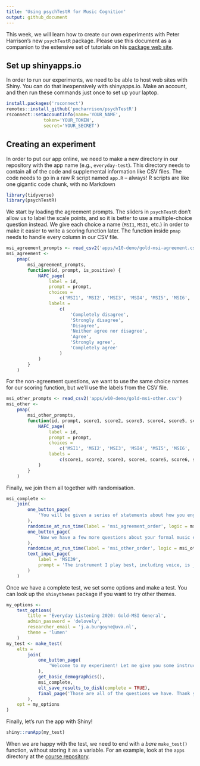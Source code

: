 ```yaml
---
title: 'Using psychTestR for Music Cognition'
output: github_document
---
```


This week, we will learn how to create our own experiments with Peter Harrison's new `psychTestR` package. Please use this document as a companion to the extensive set of tutorials on his [package web site](https://pmcharrison.github.io/psychTestR/).

## Set up shinyapps.io

In order to run our experiments, we need to be able to host web sites with Shiny. You can do that inexpensively with shinyapps.io. Make an account, and then run these commands just once to set up your laptop.

```r
install.packages('rsconnect')
remotes::install_github('pmcharrison/psychTestR')
rsconnect::setAccountInfo(name='YOUR_NAME',
			  token='YOUR_TOKEN',
			  secret='YOUR_SECRET')
```


## Creating an experiment

In order to put our app online, we need to make a new directory in our repository with the app name (e.g., `everyday-test`). This directory needs to contain all of the code and supplemental information like CSV files. The code needs to go in a raw R script named `app.R` -- always! R scripts are like one gigantic code chunk, with no Markdown

```r
library(tidyverse)
library(psychTestR)
```

We start by loading the agreement prompts. The sliders in `psychTestR` don't allow us to label the scale points, and so it is better to use a multiple-choice question instead. We give each choice a name (`MSI1`, `MSI1`, etc.) in order to make it easier to write a scoring function later. The function inside `pmap` needs to handle every column in our CSV file.

```r
msi_agreement_prompts <- read_csv2('apps/w10-demo/gold-msi-agreement.csv')
msi_agreement <- 
    pmap(
        msi_agreement_prompts,
        function(id, prompt, is_positive) {
            NAFC_page(
                label = id,
                prompt = prompt,
                choices = 
                    c('MSI1', 'MSI2', 'MSI3', 'MSI4', 'MSI5', 'MSI6', 'MSI7'),
                labels = 
                    c(
                        'Completely disagree',
                        'Strongly disagree',
                        'Disagree',
                        'Neither agree nor disagree',
                        'Agree',
                        'Strongly agree',
                        'Completely agree'
                    )
            )
        }
    )
```

For the non-agreement questions, we want to use the same choice names for our scoring function, but we'll use the labels from the CSV file.

```r
msi_other_prompts <- read_csv2('apps/w10-demo/gold-msi-other.csv')
msi_other <-
    pmap(
        msi_other_prompts,
        function(id, prompt, score1, score2, score3, score4, score5, score6, score7, is_positive) {
            NAFC_page(
                label = id,
                prompt = prompt,
                choices = 
                    c('MSI1', 'MSI2', 'MSI3', 'MSI4', 'MSI5', 'MSI6', 'MSI7'),
                labels = 
                    c(score1, score2, score3, score4, score5, score6, score7)
            )
        }
    )
```

Finally, we join them all together with randomisation.

```r
msi_complete <- 
    join(
        one_button_page(
            'You will be given a series of statements about how you engage with music in your daily life. Please tell us how much you agree with them.'
        ),
        randomise_at_run_time(label = 'msi_agreement_order', logic = msi_agreement),
        one_button_page(
            'Now we have a few more questions about your formal music experience in the past.'
        ),
        randomise_at_run_time(label = 'msi_other_order', logic = msi_other),
        text_input_page(
            label = 'MSI39',
            prompt = 'The instrument I play best, including voice, is _____.'
        )
    )
```

Once we have a complete test, we set some options and make a test. You can look up the `shinythemes` package if you want to try other themes.

```r
my_options <-
    test_options(
        title = 'Everyday Listening 2020: Gold-MSI General',
        admin_password = 'delovely',
        researcher_email = 'j.a.burgoyne@uva.nl',
        theme = 'lumen'
    )
my_test <- make_test(
    elts = 
        join(
            one_button_page(
                'Welcome to my experiment! Let me give you some instructions.'
            ),
            get_basic_demographics(),
            msi_complete,
            elt_save_results_to_disk(complete = TRUE),
            final_page('Those are all of the questions we have. Thank you!')
        ),
    opt = my_options
)
```

Finally, let's run the app with Shiny!

```r
shiny::runApp(my_test)
```

When we are happy with the test, we need to end with a *bare* `make_test()` function, without storing it as a variable. For an example, look at the `apps` directory at the [course repository](https://github.com/jaburgoyne/everyday2020).


